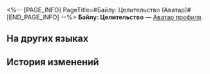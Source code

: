 <%-- [PAGE_INFO]
PageTitle=#Байлу: Целительство (Аватар)#
[END_PAGE_INFO] --%>
{{Предмет Инфобокс
|Название    = Байлу: Целительство
|id          = 200125
|Изображение = Аватар Байлу Целительство.png
|Тип         = Аватар профиля
|Инвентарь   = 
|Редкость    = 5
|Эффект      = 
|Описание    = Байлу за сбором трав.
|Источник1   = [[Аватар за открытие Чести Безымянных.]]
}}
{{Описание|''«Тутовый лист хорош весной, и идеально подходит для приготовления лекарств~»''}}
'''Байлу: Целительство''' — [[Аватар профиля]].

==На других языках==
{{На других языках
|en   = Bailu: Medical Practice
|zhs  = 白露•仁医
|zht  = 白露•仁醫
|ja   = 白露・仁医
|ko   = 백로•인의(仁醫)
|es   = Bailu: Práctica médica
|fr   = Bailu&nbsp;: Pratique médicale
|ru   = Байлу: Целительство
|th   = Bailu - คุณหมอใจดี
|vi   = Bailu - Thầy Thuốc Nhân Từ
|de   = Bailu: Ärztin
|id   = Bailu: Dokter yang Baik
|pt   = Bailu: Prática Médica
}}

==История изменений==
{{История изменений|3.5}}